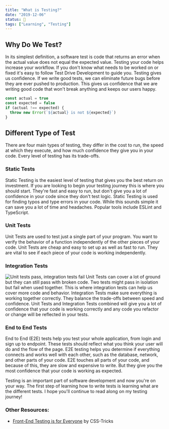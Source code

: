 ```yaml
---
title: "What is Testing?"
date: "2019-12-06"
status: 🌻
tags: ["Learning", "Testing"]
---
```


## Why Do We Test?

In its simplest definition, a software test is code that returns an error when the actual value does not equal the expected value. Testing your code helps increase your workflow. If you don't know what needs to be worked on or fixed it's easy to follow Test Drive Development to guide you. Testing gives us confidence. If we write good tests, we can eliminate future bugs before they are ever pushed to production. This gives us confidence that we are writing good code that won't break anything and keeps our users happy.

```javascript
const actual = true
const expected = false
if (actual !== expected) {
  throw new Error(`${actual} is not ${expected}`)
}
```

## Different Type of Test

There are four main types of testing, they differ in the cost to run, the speed at which they execute, and how much confidence they give you in your code. Every level of testing has its trade-offs.

### Static Tests

Static Testing is the easiest level of testing that gives you the best return on investment. If you are looking to begin your testing journey this is where you should start. They're fast and easy to run, but don't give you a lot of confidence in your code since they don't test logic. Static Testing is used for finding typos and type errors in your code. While this sounds simple it can save you a lot of time and headaches. Popular tools include ESLint and TypeScript.

### Unit Tests

Unit Tests are used to test just a single part of your program. You want to verify the behavior of a function independently of the other pieces of your code. Unit Tests are cheap and easy to set up as well as fast to run. They are vital to see if each piece of your code is working independently.

### Integration Tests

![Unit tests pass, integration tests fail](https://media.giphy.com/media/EPR5sgG0y4SaY/giphy.gif)
Unit Tests can cover a lot of ground but they can still pass with broken code. Two tests might pass in isolation but fail when used together. This is where integration tests can help us cover more code and behavior. Integration Tests make sure everything is working together correctly. They balance the trade-offs between speed and confidence. Unit Tests and Integration Tests combined will give you a lot of confidence that your code is working correctly and any code you refactor or change will be reflected in your tests.

### End to End Tests

End to End (E2E) tests help you test your whole application, from login and sign up to endpoint. These tests should reflect what you think your user will do and the flow of the page. E2E testing helps you determine if everything connects and works well with each other, such as the database, network, and other parts of your code. E2E touches all parts of your code, and because of this, they are slow and expensive to write. But they give you the most confidence that your code is working as expected.

Testing is an important part of software development and now you're on your way. The first step of learning how to write tests is learning what are the different tests. I hope you'll continue to read along on my testing journey!

### Other Resources:
- [Front-End Testing is for Everyone](https://css-tricks.com/front-end-testing-is-for-everyone/) by CSS-Tricks